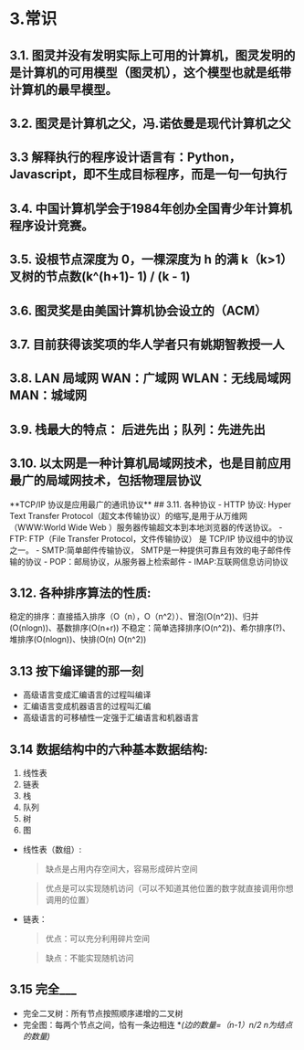 # 3.常识
## 3.1. 图灵并没有发明实际上可用的计算机，图灵发明的是计算机的可用模型（图灵机），这个模型也就是纸带计算机的最早模型。
## 3.2. 图灵是计算机之父，冯.诺依曼是现代计算机之父
## 3.3 解释执行的程序设计语言有：Python，Javascript，即不生成目标程序，而是一句一句执行
## 3.4. 中国计算机学会于1984年创办全国青少年计算机程序设计竞赛。
## 3.5. 设根节点深度为 0，一棵深度为 h 的满 k（k>1）叉树的节点数(k^(h+1)- 1) / (k - 1) 
## 3.6. 图灵奖是由美国计算机协会设立的（ACM）
## 3.7. 目前获得该奖项的华人学者只有姚期智教授一人
## 3.8. LAN 局域网  WAN：广域网  WLAN：无线局域网  MAN：城域网  
## 3.9. 栈最大的特点： 后进先出；队列：先进先出
## 3.10. 以太网是一种计算机局域网技术，也是目前应用最广的局域网技术，包括物理层协议
<Callout emoji="⚠️">
  **TCP/IP 协议是应用最广的通讯协议**
</Callout>
## 3.11. 各种协议
- HTTP 协议: Hyper Text Transfer Protocol（超文本传输协议）的缩写,是用于从万维网（WWW:World Wide Web ）服务器传输超文本到本地浏览器的传送协议。
- FTP: FTP（File Transfer Protocol，文件传输协议） 是 TCP/IP 协议组中的协议之一。
- SMTP:简单邮件传输协议， SMTP是一种提供可靠且有效的电子邮件传输的协议
- POP：邮局协议，从服务器上检索邮件
- IMAP:互联网信息访问协议

## 3.12. 各种排序算法的性质:
稳定的排序：直接插入排序（O（n），O（n^2））、冒泡(O(n^2))、归并(O(nlogn))、基数排序(O(n+r))
不稳定：简单选择排序(O(n^2))、希尔排序(?)、堆排序(O(nlogn))、快排(O(n) O(n^2))

## 3.13 按下编译键的那一刻
- 高级语言变成汇编语言的过程叫编译
- 汇编语言变成机器语言的过程叫汇编
- 高级语言的可移植性一定强于汇编语言和机器语言


## 3.14 数据结构中的六种基本数据结构:
1. 线性表 
2. 链表 
3. 栈 
4. 队列 
5. 树
6. 图
- 线性表（数组）:
  > 缺点是占用内存空间大，容易形成碎片空间
  
  > 优点是可以实现随机访问（可以不知道其他位置的数字就直接调用你想调用的位置）

- 链表：
  > 优点：可以充分利用碎片空间
  
  > 缺点：不能实现随机访问

## 3.15 完全___
- 完全二叉树：所有节点按照顺序递增的二叉树
- 完全图：每两个节点之间，恰有一条边相连 **(边的数量=（n-1）*n/2  n为结点的数量)**

